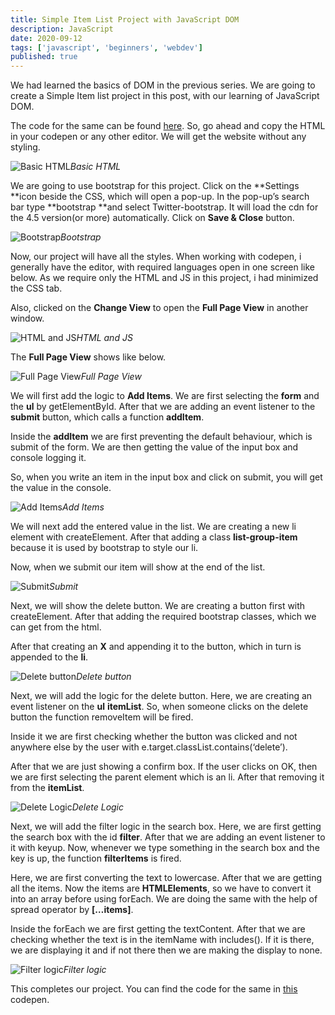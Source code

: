 ```yaml
---
title: Simple Item List Project with JavaScript DOM
description: JavaScript
date: 2020-09-12
tags: ['javascript', 'beginners', 'webdev']
published: true
---
```


We had learned the basics of DOM in the previous series. We are going to create a Simple Item list project in this post, with our learning of JavaScript DOM.

The code for the same can be found [here](https://codepen.io/nabendu82/pen/vYGgdQB). So, go ahead and copy the HTML in your codepen or any other editor. We will get the website without any styling.

![Basic HTML](https://ik.imagekit.io/thewebdev/JS-Projects/Simple-List/1_jCiG5SztKq.png)*Basic HTML*

We are going to use bootstrap for this project. Click on the **Settings **icon beside the CSS, which will open a pop-up. In the pop-up’s search bar type **bootstrap **and select Twitter-bootstrap. It will load the cdn for the 4.5 version(or more) automatically. Click on **Save & Close** button.

![Bootstrap](https://ik.imagekit.io/thewebdev/JS-Projects/Simple-List/2_JFaTybbeDV.png)*Bootstrap*

Now, our project will have all the styles. When working with codepen, i generally have the editor, with required languages open in one screen like below. As we require only the HTML and JS in this project, i had minimized the CSS tab.

Also, clicked on the **Change View** to open the **Full Page View** in another window.

![HTML and JS](https://ik.imagekit.io/thewebdev/JS-Projects/Simple-List/3_XLmSda0-bT.png)*HTML and JS*

The **Full Page View** shows like below.

![Full Page View](https://ik.imagekit.io/thewebdev/JS-Projects/Simple-List/4_r_PaaYwtjg.png)*Full Page View*

We will first add the logic to **Add Items**. We are first selecting the **form** and the **ul** by getElementById. After that we are adding an event listener to the **submit** button, which calls a function **addItem**.

Inside the **addItem** we are first preventing the default behaviour, which is submit of the form. We are then getting the value of the input box and console logging it.

So, when you write an item in the input box and click on submit, you will get the value in the console.

![Add Items](https://ik.imagekit.io/thewebdev/JS-Projects/Simple-List/5_kFSf3GqjUw.png)*Add Items*

We will next add the entered value in the list. We are creating a new li element with createElement. After that adding a class **list-group-item** because it is used by bootstrap to style our li.

Now, when we submit our item will show at the end of the list.

![Submit](https://ik.imagekit.io/thewebdev/JS-Projects/Simple-List/6_wIyKSuyRxX.png)*Submit*

Next, we will show the delete button. We are creating a button first with createElement. After that adding the required bootstrap classes, which we can get from the html.

After that creating an **X** and appending it to the button, which in turn is appended to the **li**.

![Delete button](https://ik.imagekit.io/thewebdev/JS-Projects/Simple-List/7_Ua_wBvK54B.png)*Delete button*

Next, we will add the logic for the delete button. Here, we are creating an event listener on the **ul** **itemList**. So, when someone clicks on the delete button the function removeItem will be fired.

Inside it we are first checking whether the button was clicked and not anywhere else by the user with e.target.classList.contains(‘delete’).

After that we are just showing a confirm box. If the user clicks on OK, then we are first selecting the parent element which is an li. After that removing it from the **itemList**.

![Delete Logic](https://ik.imagekit.io/thewebdev/JS-Projects/Simple-List/8_JtikNWlq8a.png)*Delete Logic*

Next, we will add the filter logic in the search box. Here, we are first getting the search box with the id **filter**. After that we are adding an event listener to it with keyup. Now, whenever we type something in the search box and the key is up, the function **filterItems** is fired.

Here, we are first converting the text to lowercase. After that we are getting all the items. Now the items are **HTMLElements**, so we have to convert it into an array before using forEach. We are doing the same with the help of spread operator by **[…items]**.

Inside the forEach we are first getting the textContent. After that we are checking whether the text is in the itemName with includes(). If it is there, we are displaying it and if not there then we are making the display to none.

![Filter logic](https://ik.imagekit.io/thewebdev/JS-Projects/Simple-List/9_pHNy8quVTK.png)*Filter logic*

This completes our project. You can find the code for the same in [this](https://codepen.io/nabendu82/full/vYGgdQB) codepen.
